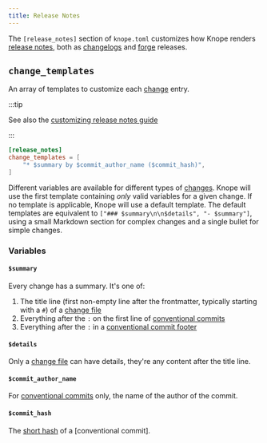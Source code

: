 ```yaml
---
title: Release Notes
---
```



The `[release_notes]` section of `knope.toml` customizes how Knope renders [release notes], both as
[changelogs][changelog] and [forge] releases.

## `change_templates` <Badge text="Knope 0.21.1+" variant="tip" />

An array of templates to customize each [change] entry.

:::tip

See also the [customizing release notes guide](/recipes/customizing-release-notes#customizing-change-entries)

:::

```toml title="knope.toml"
[release_notes]
change_templates = [
    "* $summary by $commit_author_name ($commit_hash)",
]
```

Different variables are available for different types of [changes][change].
Knope will use the first template containing _only_ valid variables for a given change.
If no template is applicable, Knope will use a default template.
The default templates are equivalent to `["### $summary\n\n$details", "- $summary"]`, using a small Markdown section for
complex changes and a single bullet for simple changes.

### Variables

#### `$summary`

Every change has a summary. It's one of:

1. The title line (first non-empty line after the frontmatter, typically starting with a `#`) of a [change file]
2. Everything after the `:` on the first line of [conventional commits]
3. Everything after the `:` in a [conventional commit footer]

#### `$details`

Only a [change file] can have details, they're any content after the title line.

#### `$commit_author_name`

For [conventional commits] only, the name of the author of the commit.

#### `$commit_hash`

The [short hash](https://git-scm.com/book/en/v2/Git-Tools-Revision-Selection) of a [conventional commit].

[change]: /reference/concepts/change
[changelog]: /reference/concepts/changelog
[change file]: /reference/concepts/change-file
[conventional commits]: /reference/concepts/conventional-commits
[conventional commit footer]: /reference/concepts/conventional-commits#footers
[forge]: /reference/concepts/forge
[release notes]: /reference/concepts/release-notes
